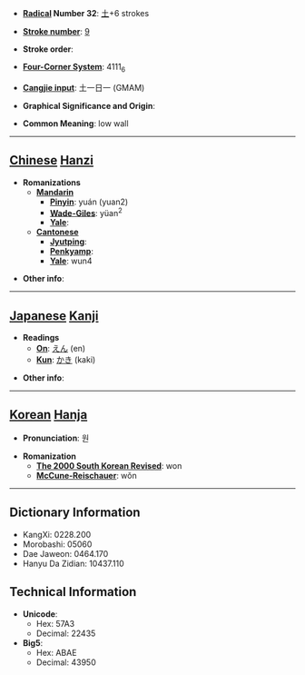 * '''[[Wiktionary:Chinese radical index| Radical]] Number 32''': [[Wiktionary:Chinese radical index 土|土]]+6 strokes

* '''[[Wiktionary:Chinese total strokes index|Stroke number]]''': [[Wiktionary:Chinese total strokes index 9|9]]

* '''Stroke order''': 

* '''[[Wiktionary:Chinese four corner index|Four-Corner System]]''': 4111<sub>6</sub>

* '''[[Wiktionary:Chinese Cangjie index|Cangjie input]]''': 土一日一 (GMAM)

* '''Graphical Significance and Origin''': 

* '''Common Meaning''': low wall

----

== [[Chinese]] [[Hanzi]] ==

* '''Romanizations'''
** '''[[Mandarin]]'''
*** '''[[Pinyin]]''': yuán (yuan2)
*** '''[[Wade-Giles]]''': yüan<sup>2</sup>
*** '''[[Yale]]''': 
** '''[[Cantonese]]'''
*** '''[[Jyutping]]''':
*** '''[[Penkyamp]]''': 
*** '''[[Yale]]''': wun4

* '''Other info''': 

----

== [[Japanese]] [[Kanji]] ==

* '''Readings'''
** '''[[On]]''': [[えん]] (en)
** '''[[Kun]]''': [[かき]] (kaki)

* '''Other info''':  

----

== [[Korean]] [[Hanja]] ==

* '''Pronunciation''': 원

* '''Romanization'''
** '''[[The 2000 South Korean Revised Romanization|The 2000 South Korean Revised]]''': won
** '''[[McCune-Reischauer]]''': wŏn

----

== Dictionary Information ==

* KangXi: 0228.200
* Morobashi: 05060
* Dae Jaweon: 0464.170
* Hanyu Da Zidian: 10437.110

== Technical Information ==

* '''Unicode''':
** Hex: 57A3
** Decimal: 22435
* '''Big5''':
** Hex: ABAE
** Decimal: 43950